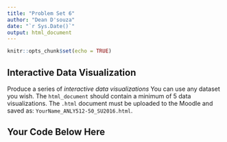 ```yaml
---
title: "Problem Set 6"
author: "Dean D'souza"
date: "`r Sys.Date()`"
output: html_document
---
```


```r
knitr::opts_chunk$set(echo = TRUE)
```

## Interactive Data Visualization

Produce a series of *interactive data visualizations*  You can use any dataset you wish.  The `html_document` should contain a minimum of 5 data visualizations.  The `.html` document must be uploaded to the Moodle and saved as: `YourName_ANLY512-50_SU2016.html`.

## Your Code Below Here